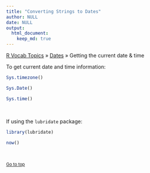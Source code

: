 ```yaml
---
title: "Converting Strings to Dates"
author: NULL
date: NULL
output:
  html_document:
    keep_md: true
---
```


[R Vocab Topics](index) &#187; [Dates](dates) &#187; Getting the current date & time

To get current date and time information:

```r
Sys.timezone()

Sys.Date()

Sys.time()
```

<br>

If using the `lubridate` package:

```r
library(lubridate)

now()
```

<br>

<small><a href="#">Go to top</a></small>